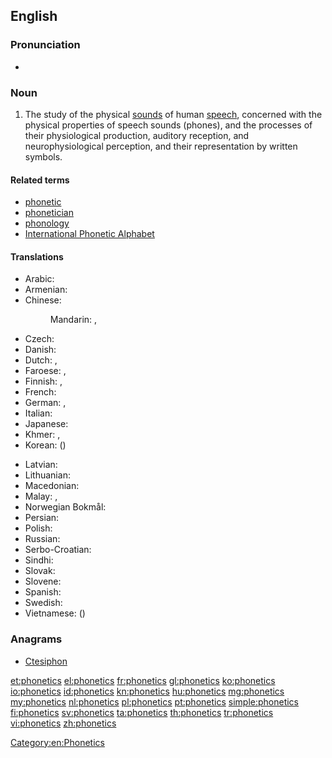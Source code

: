 ==English==

{{wikipedia}}

===Pronunciation===
* {{IPA|/fəˈnɛtɪks/}}

===Noun===
{{en-noun|-}}

# {{context|label=linguistics}} The study of the physical [[sounds]] of human [[speech]], concerned with the physical properties of speech sounds (phones), and the processes of their physiological production, auditory reception, and neurophysiological perception, and their representation by written symbols.

====Related terms====
* [[phonetic]]
* [[phonetician]]
* [[phonology]]
* [[International Phonetic Alphabet]]

====Translations====
{{trans-top|study of speech sounds and their representation by written symbols}}
* Arabic: {{t-|ar|صوتيات|p|tr=ṣawtiyāt}}
* Armenian: {{t-|hy|հնչյունաբանություն|tr=hnčyunabanut'yun}}
* Chinese:
*: Mandarin: {{t|zh|語音學|sc=Hani}}, {{t|zh|语音学|tr=yǔyīnxué|sc=Hani}}
* Czech: {{t-|cs|fonetika|f}}
* Danish: {{t+|da|fonetik|c}}
* Dutch: {{t+|nl|fonetiek|f}}, {{t+|nl|klankleer|m|f}}
* Faroese: {{t-|fo|ljóðfrøði|f}}, {{t-|fo|ljóðlæra|f}}
* Finnish: {{t+|fi|fonetiikka}}, {{t+|fi|äänneoppi}}
* French: {{t+|fr|phonétique|f}}
* German: {{t+|de|Phonetik|f}}, {{t-|de|Lautlehre|f}}
* Italian: {{t+|it|fonetica|f}}
* Japanese: {{t-|ja|音声学|tr=おんせいがく, onseigaku|sc=Jpan}}
* Khmer: {{t-|km|សទ្ទិកវិទ្យា|tr=satti’ak vityie|sc=Khmr}}, {{t-|km|សព្ទសញ្ញាវិទ្យា|tr=sap saññaa vityie|sc=Khmr}}
* Korean: {{t+|ko|음성학|tr=uemseong-hak|sc=Kore}} ({{t+|ko|音聲學|sc=Kore}})
{{trans-mid}}
* Latvian: {{t|lv|fonētika|f}}
* Lithuanian: {{t+|lt|fonetika|f|xs=Lithuanian}}
* Macedonian: {{t-|mk|фонетика|f|tr=fonétika}}
* Malay: {{t-|ms|fonetik}}, {{t-|ms|kaji bunyi bahasa}}
* Norwegian Bokmål: {{t-|nb|fonetikk|m}}
* Persian: {{t+|fa|آواشناسی|tr=âvašenâsi|sc=fa-Arab}}
* Polish: {{t-|pl|fonetyka|f}}
* Russian: {{t+|ru|фонетика|f|tr=fonɛ́tika}}
* Serbo-Croatian: {{t|sh|fonetika|f}}
* Sindhi: {{sd-Arab|[[وايوڪيات]]}} {{f}}
* Slovak: {{t-|sk|fonetika|f}}
* Slovene: {{t-|sl|fonetika|f}}
* Spanish: {{t+|es|fonética|f}}
* Swedish: {{t+|sv|fonetik|c}}
* Vietnamese: {{t-|vi|ngư âm học}} ({{t-|vi|語音學}})
{{trans-bottom}}

===Anagrams===
* [[Ctesiphon#English|Ctesiphon]]

[[Category:en:Phonetics]]

[[et:phonetics]]
[[el:phonetics]]
[[fr:phonetics]]
[[gl:phonetics]]
[[ko:phonetics]]
[[io:phonetics]]
[[id:phonetics]]
[[kn:phonetics]]
[[hu:phonetics]]
[[mg:phonetics]]
[[my:phonetics]]
[[nl:phonetics]]
[[pl:phonetics]]
[[pt:phonetics]]
[[simple:phonetics]]
[[fi:phonetics]]
[[sv:phonetics]]
[[ta:phonetics]]
[[th:phonetics]]
[[tr:phonetics]]
[[vi:phonetics]]
[[zh:phonetics]]
